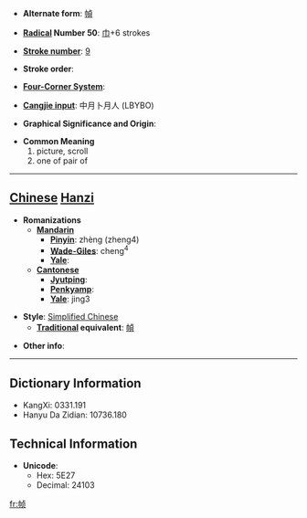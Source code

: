 * '''Alternate form''': [[幀]]

* '''[[Wiktionary:Chinese radical index| Radical]] Number 50''': [[Wiktionary:Chinese radical index 巾|巾]]+6 strokes

* '''[[Wiktionary:Chinese total strokes index|Stroke number]]''': [[Wiktionary:Chinese total strokes index 9|9]]

* '''Stroke order''': 

* '''[[Wiktionary:Chinese four corner index|Four-Corner System]]''': 

* '''[[Wiktionary:Chinese Cangjie index|Cangjie input]]''': 中月卜月人 (LBYBO)

* '''Graphical Significance and Origin''': 

* '''Common Meaning'''
*#picture, scroll
*# one of pair of


----

== [[Chinese]] [[Hanzi]] ==

* '''Romanizations'''
** '''[[Mandarin]]'''
*** '''[[Pinyin]]''': zhèng (zheng4)
*** '''[[Wade-Giles]]''': cheng<sup>4</sup>
*** '''[[Yale]]''': 
** '''[[Cantonese]]'''
*** '''[[Jyutping]]''':
*** '''[[Penkyamp]]''': 
*** '''[[Yale]]''': jing3

* '''Style''': [[Simplified Chinese]] 
** '''[[Traditional Chinese|Traditional]] equivalent''': [[幀]]

* '''Other info''': 

----

== Dictionary Information ==

* KangXi: 0331.191
* Hanyu Da Zidian: 10736.180

== Technical Information ==

* '''Unicode''':
** Hex: 5E27
** Decimal: 24103

[[fr:帧]]